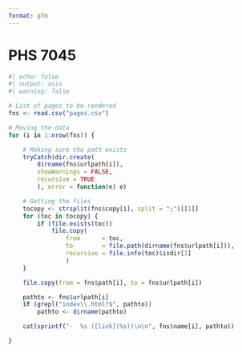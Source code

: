 ```yaml
---
format: gfm
---
```


# PHS 7045

```r
#| echo: false
#| output: asis 
#| warning: false

# List of pages to be rendered
fns <- read.csv("pages.csv")

# Moving the data
for (i in 1:nrow(fns)) {

    # Making sure the path exists
    tryCatch(dir.create(
        dirname(fns$urlpath[i]),
        showWarnings = FALSE,
        recursive = TRUE
        ), error = function(e) e)    

    # Getting the files
    tocopy <- strsplit(fns$copy[i], split = ";")[[1]]
    for (toc in tocopy) {
        if (file.exists(toc))
            file.copy(
                from      = toc,
                to        = file.path(dirname(fns$urlpath[i])),
                recursive = file.info(toc)$isdir[1]
                )
    }

    file.copy(from = fns$path[i], to = fns$urlpath[i])

    pathto <- fns$urlpath[i]
    if (grepl("index\\.html?$", pathto))
        pathto <- dirname(pathto)

    cat(sprintf("-  %s ([link](%s))\n\n", fns$name[i], pathto))

}
```